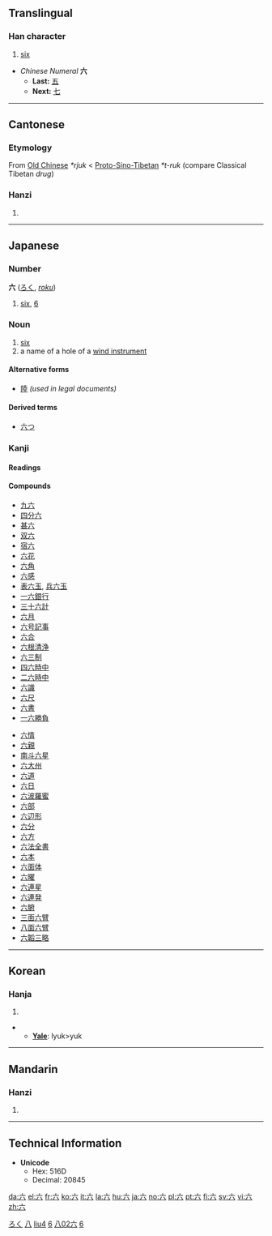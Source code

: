 {{see|大}}
<!--{{see|陸}}--><!-- may be replaced by zh-forms -->

==Translingual==
{{stroke order|type=animate}}
===Han character===
{{Han char|rn=12|rad=八|as=02|sn=4|four=0080<sub>0</sub>|canj=卜金 (YC)}}
# [[six]]


*''Chinese Numeral'' '''六'''
**'''Last:''' [[五]]
**'''Next:''' [[七]]

----

==Cantonese==
=== Etymology ===
From [[Old Chinese]] ''*rjuk'' < [[Proto-Sino-Tibetan]] ''*t-ruk'' (compare Classical Tibetan ''drug'')
===Hanzi===
{{yue-hanzi|jyut=|y=[[luk6]]}}
# {{defn|Cantonese}}

----

== Japanese ==
[[Category:1000 Japanese basic words|ろく]]
===Number===
'''六''' ([[ろく]], ''[[roku]]'')
# [[six]], [[6]]
=== Noun ===
{{ja-noun|k|hira=ろく|rom=roku}}
# [[six]]
# a name of a hole of a [[wind instrument]]
====Alternative forms====
*[[陸]] ''(used in legal documents)''
====Derived terms====
*[[六つ]]

===Kanji===
{{ja-kanji|grade=|rs=八02}}
====Readings====
{{ja-readings|on=[[ろく]] (''[[roku]]'')|kun=[[むっつ]] ([[六つ]], ''[[muttsu]]'')}}
====Compounds====
{{top2}}
*[[九六]]
*[[四分六]]
*[[甚六]]
*[[双六]]
*[[宿六]]
*[[六花]]
*[[六角]]
*[[六感]]
*[[表六玉]], [[兵六玉]]
*[[一六銀行]]
*[[三十六計]]
*[[六月]]
*[[六号記事]]
*[[六合]]
*[[六根清浄]]
*[[六三制]]
*[[四六時中]]
*[[二六時中]]
*[[六識]]
*[[六尺]]
*[[六書]]
*[[一六勝負]]
{{mid2}}
*[[六情]]
*[[六親]]
*[[南斗六星]]
*[[六大州]]
*[[六道]]
*[[六日]]
*[[六波羅蜜]]
*[[六部]]
*[[六辺形]]
*[[六分]]
*[[六方]]
*[[六法全書]]
*[[六本]]
*[[六面体]]
*[[六曜]]
*[[六連星]]
*[[六連発]]
*[[六腑]]
*[[三面六臂]]
*[[八面六臂]]
*[[六韜三略]]
{{bottom}}  
----
==Korean==
===Hanja===
{{ko-hanja|hangeul=륙>육|eumhun=여섯|rv=ryuk>yuk|mr=ryuk>yuk}}
# {{defn|Korean}}
** '''[[Yale]]''': lyuk>yuk
----
==Mandarin==
===Hanzi===
{{cmn-hanzi|pin=[[liù]] ([[liu4]])|wg=[[liu4|liu<sup>4</sup>]]}}
# {{defn|Mandarin}}
----
==Technical Information==
*'''Unicode'''
**Hex: 516D
**Decimal: 20845



[[Category:zh-tw:Numbers|八]]
[[Category:zh-cn:Numbers|liu4]]
[[Category:Japanese numbers|6]]


[[Category:Grade 1 kanji|八02六]]


[[Category:Korean numbers|6]]

[[da:六]]
[[el:六]]
[[fr:六]]
[[ko:六]]
[[it:六]]
[[la:六]]
[[hu:六]]
[[ja:六]]
[[no:六]]
[[pl:六]]
[[pt:六]]
[[fi:六]]
[[sv:六]]
[[vi:六]]
[[zh:六]]